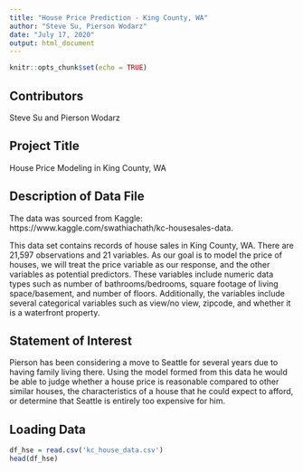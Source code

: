 ```yaml
---
title: "House Price Prediction - King County, WA"
author: "Steve Su, Pierson Wodarz"
date: "July 17, 2020"
output: html_document
---
```


```r
knitr::opts_chunk$set(echo = TRUE)
```

## Contributors
Steve Su and Pierson Wodarz

## Project Title
House Price Modeling in King County, WA

## Description of Data File
The data was sourced from Kaggle: https://www.kaggle.com/swathiachath/kc-housesales-data. 

This data set contains records of house sales in King County, WA. There are 21,597 observations and 21 variables. As our goal is to model the price of houses, we will treat the price variable as our response, and the other variables as potential predictors. These variables include numeric data types such as number of bathrooms/bedrooms, square footage of living space/basement, and number of floors. Additionally, the variables include several categorical variables such as view/no view, zipcode, and whether it is a waterfront property. 

## Statement of Interest

Pierson has been considering a move to Seattle for several years due to having family living there. Using the model formed from this data he would be able to judge whether a house price is reasonable compared to other similar houses, the characteristics of a house that he could expect to afford, or determine that Seattle is entirely too expensive for him.   

## Loading Data

```r
df_hse = read.csv('kc_house_data.csv')
head(df_hse)
```

